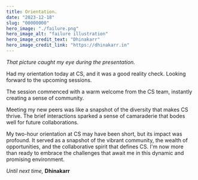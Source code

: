 ```yaml
---
title: Orientation.
date: "2023-12-18"
slug: "00000000"
hero_image: "./failure.png"
hero_image_alt: "failure illustration"
hero_image_credit_text: "Dhinakarr"
hero_image_credit_link: "https://dhinakarr.in"
---
```


*That picture caught my eye during the presentation.*



Had my orientation today at CS, and it was a good reality check. Looking forward to the upcoming sessions.



The session commenced with a warm welcome from the CS team, instantly creating a sense of community.



Meeting my new peers was like a snapshot of the diversity that makes CS thrive. The brief interactions sparked a sense of camaraderie that bodes well for future collaborations.



My two-hour orientation at CS may have been short, but its impact was profound. It served as a snapshot of the vibrant community, the wealth of opportunities, and the collaborative spirit that defines CS. I'm now more than ready to embrace the challenges that await me in this dynamic and promising environment.



*Until next time,*
**Dhinakarr**


